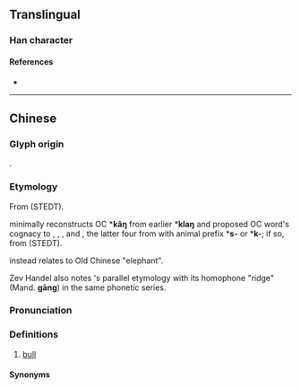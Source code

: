 {{character info}}
==Translingual==

===Han character===
{{Han char|rn=93|rad=牛|as=08|sn=12|four=27520|canj=HQBTU|ids=⿰牜岡}}

====References====
* {{Han ref|kx=0702.080|dkj=20056|dj=1115.130|hdz=31813.050|uh=7285|ud=29317|bh=DA6B|bd=55915}}

----

==Chinese==
{{zh-forms}}

===Glyph origin===
{{Han etym}}
{{Han compound|牛|岡|c1=s|c2=p|t1=ox|ls=psc}}.

===Etymology===
From {{der|zh|sit-pro|*gaŋ||penis, male}} (STEDT).

{{zh-ref| Schuessler, (2007)}} minimally reconstructs OC *'''kâŋ''' from earlier *'''klaŋ''' and proposed OC word's cognacy to {{cog|mro|klaŋ}}, {{cog|lus|tlaŋ||male}}, {{cog|mjw|chè '''lóŋ'''||buffalo}}, and {{cog|bo|གླང||ox}}, the latter four from {{cog|tbq-pro|*laŋ}} with animal prefix *'''s-''' or *'''k-'''; if so, from {{der|zh|sit-pro|*b/m-laŋ||penis, male, husband}} (STEDT).

{{zh-ref|Gong (1995)}} instead relates {{cog|bo|གླང||ox}} to Old Chinese {{och-l|象}}  "elephant".

Zev Handel also notes {{och-l|犅}}'s parallel etymology with its homophone {{och-l|岡}} "ridge" (Mand. '''gāng''') in the same phonetic series.

===Pronunciation===
{{zh-pron
|m=gāng
|m-s=
|dg=
|c=gong1
|c-t=
|g=
|h=pfs=
|j=
|mb=
|md=
|mn=
|mn-t=
|w=
|x=
|mc=y
|oc=y
|cat=n
}}

===Definitions===
{{zh-hanzi}}

# [[bull]]

====Synonyms====
{{zh-dial|公牛}}